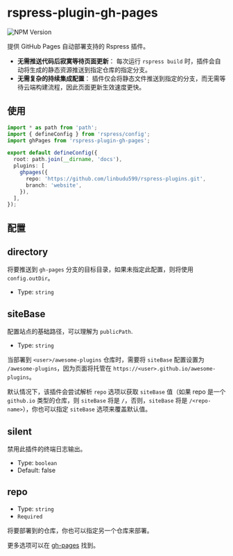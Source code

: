 # rspress-plugin-gh-pages

![NPM Version](https://img.shields.io/npm/v/rspress-plugin-gh-pages)


<SourceCode href="https://github.com/linbudu599/rspress-plugins/tree/main/packages/rspress-plugin-gh-pages" />

提供 GitHub Pages 自动部署支持的 Rspress 插件。

- **无需推送代码后寂寞等待页面更新**： 每次运行 `rspress build` 时，插件会自动将生成的静态资源推送到指定仓库的指定分支。
- **无需复杂的持续集成配置**： 插件仅会将静态文件推送到指定的分支，而无需等待云端构建流程，因此页面更新生效速度更快。

## 使用

<PackageManagerTabs command="add rspress-plugin-gh-pages -D" />

```ts
import * as path from 'path';
import { defineConfig } from 'rspress/config';
import ghPages from 'rspress-plugin-gh-pages';

export default defineConfig({
  root: path.join(__dirname, 'docs'),
  plugins: [
    ghpages({
      repo: 'https://github.com/linbudu599/rspress-plugins.git',
      branch: 'website',
    }),
  ],
});
```

## 配置

## directory

将要推送到 `gh-pages` 分支的目标目录，如果未指定此配置，则将使用 `config.outDir`。

- Type: `string`

## siteBase

配置站点的基础路径，可以理解为 `publicPath`.

- Type: `string`

当部署到 `<user>/awesome-plugins` 仓库时，需要将 `siteBase` 配置设置为 `/awesome-plugins`，因为页面将托管在 `https://<user>.github.io/awesome-plugins`。

默认情况下，该插件会尝试解析 `repo` 选项以获取 `siteBase` 值（如果 repo 是一个 `github.io` 类型的仓库，则 `siteBase` 将是 `/`，否则，`siteBase` 将是 `/<repo-name>`），你也可以指定 `siteBase` 选项来覆盖默认值。

## silent

禁用此插件的终端日志输出。

- Type: `boolean`
- Default: false

## repo

- Type: `string`
- `Required`

将要部署到的仓库，你也可以指定另一个仓库来部署。

更多选项可以在 [gh-pages](https://github.com/tschaub/gh-pages) 找到。
